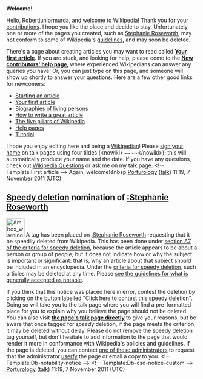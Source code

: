 <article id="33664446" title=User talk:Robertjuniormurda>
	<talkpage id="33664446" title="User talk:Robertjuniormurda">


'''Welcome!'''

Hello, Robertjuniormurda, and [[Wikipedia:Welcome, newcomers|welcome]] to Wikipedia! Thank you for [[Special:Contributions/Robertjuniormurda|your contributions]]. I hope you like the place and decide to stay. Unfortunately, one or more of the pages you created, such as [[Stephanie Roseworth]], may not conform to some of Wikipedia's [[Wikipedia:List of policies|guidelines]], and may soon be deleted. 

There's a page about creating articles you may want to read called '''[[Wikipedia:Your first article|Your first article]]'''. If you are stuck, and looking for help, please come to the '''[[Wikipedia:New contributors' help page|New contributors' help page]]''', where experienced Wikipedians can answer any queries you have! Or, you can just type '''{{t|helpme}}''' on this page, and someone will show up shortly to answer your questions. Here are a few other good links for newcomers:
* [[Wikipedia:Starting an article|Starting an article]]
* [[Wikipedia:Your first article|Your first article]]
* [[Wikipedia:Biographies of living persons|Biographies of living persons]]
* [[Wikipedia:How to write a great article|How to write a great article]]
* [[Wikipedia:Five pillars|The five pillars of Wikipedia]]
* [[Help:Contents|Help pages]]
* [[Wikipedia:Tutorial|Tutorial]]
I hope you enjoy editing here and being a [[Wikipedia:Wikipedians|Wikipedian]]! Please [[Wikipedia:Signatures|sign your name]] on talk pages using four tildes (&lt;nowiki&gt;~~~~&lt;/nowiki&gt;); this will automatically produce your name and the date. If you have any questions, check out [[Wikipedia:Questions]] or ask me on my talk page. &lt;!-- Template:First article --&gt; Again, welcome!&amp;nbsp;[[User:Porturology|Porturology]] ([[User talk:Porturology|talk]]) 11:19, 7 November 2011 (UTC)

==[[Wikipedia:Criteria for speedy deletion|Speedy deletion]] nomination of [[:Stephanie Roseworth]]==
[[Image:Ambox warning pn.svg|48px|left|alt=|link=]]
{{Quote box|quote=&lt;p&gt;If this is the first article that you have created, you may want to read [[WP:Your first article|the guide to writing your first article]].&lt;/p&gt;&lt;p&gt;You may want to consider using the [[Wikipedia:Article wizard|Article Wizard]] to help you create articles.&lt;/p&gt;|width=20%|align=right}}
A tag has been placed on [[:Stephanie Roseworth]] requesting that it be speedily deleted from Wikipedia. This has been done under [[WP:CSD#A7|section A7 of the criteria for speedy deletion]], because the article appears to be about a person or group of people, but it does not indicate how or why the subject is important or significant: that is, why an article about that subject should be included in an encyclopedia. Under the [[WP:CSD#Articles|criteria for speedy deletion]], such articles may be deleted at any time. Please [[Wikipedia:Notability|see the guidelines for what is generally accepted as notable]]. 

If you think that this notice was placed here in error, contest the deletion by clicking on the button labelled &quot;Click here to contest this speedy deletion&quot;. Doing so will take you to the talk page where you will find a pre-formatted place for you to explain why you believe the page should not be deleted. You can also visit '''[[Talk:Stephanie Roseworth|the page's talk page directly]]''' to give your reasons, but be aware that once tagged for ''speedy'' deletion, if the page meets the criterion, it may be deleted without delay. Please do not remove the speedy deletion tag yourself, but don't hesitate to add information to the page that would render it more in conformance with Wikipedia's policies and guidelines. If the page is deleted, you can contact [[:Category:Wikipedia administrators who will provide copies of deleted articles|one of these administrators]] to request that the administrator [[Wikipedia:Userfication#Userfication_of_deleted_content|userfy]] the page or email a copy to you. &lt;!-- Template:Db-notability-notice --&gt; &lt;!-- Template:Db-csd-notice-custom --&gt; [[User:Porturology|Porturology]] ([[User talk:Porturology|talk]]) 11:19, 7 November 2011 (UTC)
	</talkpage>
</article>